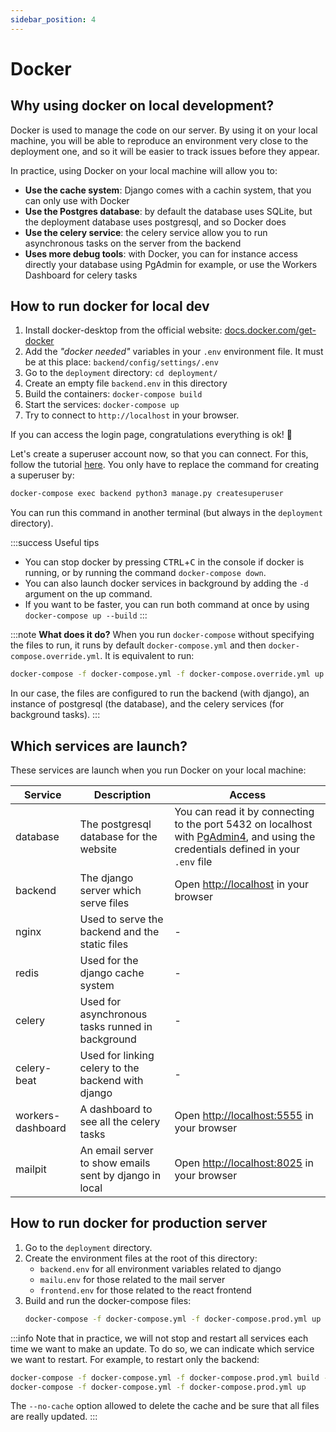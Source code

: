 ```yaml
---
sidebar_position: 4
---
```


# Docker

## Why using docker on local development?

Docker is used to manage the code on our server. By using it on your local
machine, you will be able to reproduce an environment very close to the
deployment one, and so it will be easier to track issues before they appear.

In practice, using Docker on your local machine will allow you to:

-  **Use the cache system**: Django comes with a cachin system, that you can
   only use with Docker
-  **Use the Postgres database**: by default the database uses SQLite, but
   the deployment database uses postgresql, and so Docker does
-  **Use the celery service**: the celery service allow you to run asynchronous
   tasks on the server from the backend
-  **Uses more debug tools**: with Docker, you can for instance access directly
   your database using PgAdmin for example, or use the Workers Dashboard for
   celery tasks

## How to run docker for local dev

1. Install docker-desktop from the official website:
   [docs.docker.com/get-docker](https://docs.docker.com/get-docker/)
2. Add the _"docker needed"_ variables in your `.env` environment file.
   It must be at this place: `backend/config/settings/.env`
3. Go to the `deployment` directory: `cd deployment/`
4. Create an empty file `backend.env` in this directory
5. Build the containers: `docker-compose build`
6. Start the services: `docker-compose up`
7. Try to connect to `http://localhost` in your browser.

If you can access the login page, congratulations everything is ok! 🥳

Let's create a superuser account now, so that you can connect. For this, follow the
tutorial [here](../get-started/setup-project/setup-project.mdx#create-your-admin-account). You only have to replace
the command for creating a superuser by:

```bash
docker-compose exec backend python3 manage.py createsuperuser
```

You can run this command in another terminal (but always in the `deployment` directory).

:::success Useful tips

-  You can stop docker by pressing <kbd>CTRL</kbd>+<kbd>C</kbd> in the console if docker
   is running, or by running the command `docker-compose down`.
-  You can also launch docker services in background by adding the
   `-d` argument on the up command.
-  If you want to be faster, you can run both command at once by
   using `docker-compose up --build`
   :::

:::note **What does it do?**
When you run `docker-compose` without specifying the files to run, it
runs by default `docker-compose.yml` and then `docker-compose.override.yml`.
It is equivalent to run:

```bash
docker-compose -f docker-compose.yml -f docker-compose.override.yml up --build
```

In our case, the files are configured to run the backend (with django),
an instance of postgresql (the database), and the celery services (for
background tasks).
:::

## Which services are launch?

These services are launch when you run Docker on your local machine:

| Service           | Description                                            | Access                                                                                                                                                                |
| ----------------- | ------------------------------------------------------ | --------------------------------------------------------------------------------------------------------------------------------------------------------------------- |
| database          | The postgresql database for the website                | You can read it by connecting to the port 5432 on localhost with [PgAdmin4](https://www.pgadmin.org/download/), and using the credentials defined in your `.env` file |
| backend           | The django server which serve files                    | Open [http://localhost](http://localhost) in your browser                                                                                                             |
| nginx             | Used to serve the backend and the static files         | -                                                                                                                                                                     |
| redis             | Used for the django cache system                       | -                                                                                                                                                                     |
| celery            | Used for asynchronous tasks runned in background       | -                                                                                                                                                                     |
| celery-beat       | Used for linking celery to the backend with django     | -                                                                                                                                                                     |
| workers-dashboard | A dashboard to see all the celery tasks                | Open [http://localhost:5555](http://localhost:5555) in your browser                                                                                                   |
| mailpit           | An email server to show emails sent by django in local | Open [http://localhost:8025](http://localhost:8025) in your browser                                                                                                   |

## How to run docker for production server

1. Go to the `deployment` directory.
2. Create the environment files at the root of this directory:
   -  `backend.env` for all environment variables related to django
   -  `mailu.env` for those related to the mail server
   -  `frontend.env` for those related to the react frontend
3. Build and run the docker-compose files:
   ```bash
   docker-compose -f docker-compose.yml -f docker-compose.prod.yml up --build -d
   ```

:::info
Note that in practice, we will not stop and restart all services each
time we want to make an update. To do so, we can indicate which service
we want to restart. For example, to restart only the backend:

```bash
docker-compose -f docker-compose.yml -f docker-compose.prod.yml build --no-cache nginx backend
docker-compose -f docker-compose.yml -f docker-compose.prod.yml up
```

The `--no-cache` option allowed to delete the cache and be sure that
all files are really updated.
:::
